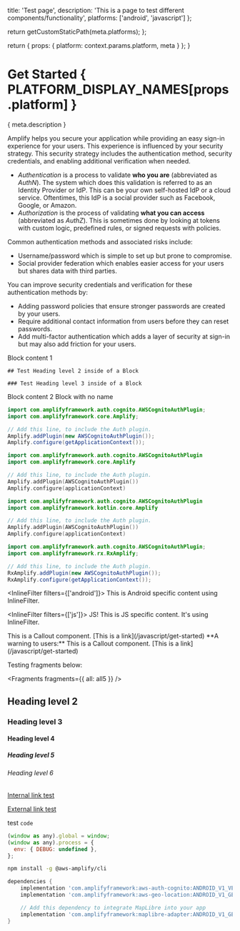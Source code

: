 
  title: 'Test page',
  description: 'This is a page to test different components/functionality',
  platforms: ['android', 'javascript']
};

  return getCustomStaticPath(meta.platforms);
};

  return {
    props: {
      platform: context.params.platform,
      meta
    }
  };
}

# Get Started { PLATFORM_DISPLAY_NAMES[props.platform] }

{ meta.description }

<Accordion title="Understanding Auth high-level concepts" eyebrow="Learn more">

Amplify helps you secure your application while providing an easy sign-in experience for your users. This experience is influenced by your security strategy. This security strategy includes the authentication method, security credentials, and enabling additional verification when needed.

- _Authentication_ is a process to validate **who you are** (abbreviated as _AuthN_). The system which does this validation is referred to as an Identity Provider or IdP. This can be your own self-hosted IdP or a cloud service. Oftentimes, this IdP is a social provider such as Facebook, Google, or Amazon.
- _Authorization_ is the process of validating **what you can access** (abbreviated as _AuthZ_). This is sometimes done by looking at tokens with custom logic, predefined rules, or signed requests with policies.

Common authentication methods and associated risks include:

- Username/password which is simple to set up but prone to compromise.
- Social provider federation which enables easier access for your users but shares data with third parties.

You can improve security credentials and verification for these authentication methods by:

- Adding password policies that ensure stronger passwords are created by your users.
- Require additional contact information from users before they can reset passwords.
- Add multi-factor authentication which adds a layer of security at sign-in but may also add friction for your users.

</Accordion>

<BlockSwitcher>
  <Block name="This is a really long title">
    Block content 1

    ## Test Heading level 2 inside of a Block

    ### Test Heading level 3 inside of a Block

  </Block>
  <Block name="This is a really long title This is an even longer title">
    Block content 2
  </Block>
  <Block>Block with no name</Block>
</BlockSwitcher>

<BlockSwitcher>
<Block name="Java">

```java
import com.amplifyframework.auth.cognito.AWSCognitoAuthPlugin;
import com.amplifyframework.core.Amplify;
```

```java
// Add this line, to include the Auth plugin.
Amplify.addPlugin(new AWSCognitoAuthPlugin());
Amplify.configure(getApplicationContext());
```

</Block>
<Block name="Kotlin - Callbacks">

```kotlin
import com.amplifyframework.auth.cognito.AWSCognitoAuthPlugin
import com.amplifyframework.core.Amplify
```

```kotlin
// Add this line, to include the Auth plugin.
Amplify.addPlugin(AWSCognitoAuthPlugin())
Amplify.configure(applicationContext)
```

</Block>
<Block name="Kotlin - Coroutines">

```kotlin
import com.amplifyframework.auth.cognito.AWSCognitoAuthPlugin
import com.amplifyframework.kotlin.core.Amplify
```

```kotlin
// Add this line, to include the Auth plugin.
Amplify.addPlugin(AWSCognitoAuthPlugin())
Amplify.configure(applicationContext)
```

</Block>
<Block name="RxJava">

```java
import com.amplifyframework.auth.cognito.AWSCognitoAuthPlugin;
import com.amplifyframework.rx.RxAmplify;
```

```java
// Add this line, to include the Auth plugin.
RxAmplify.addPlugin(new AWSCognitoAuthPlugin());
RxAmplify.configure(getApplicationContext());
```

</Block>
</BlockSwitcher>

<InlineFilter filters={['android']}>
  This is Android specific content using InlineFilter.
</InlineFilter>

<InlineFilter filters={['js']}>
  JS! This is JS specific content. It's using InlineFilter.
</InlineFilter>

<Callout>
  This is a Callout component. [This is a link](/javascript/get-started)
</Callout>

<Callout warning>
  **A warning to users:** This is a Callout component. [This is a
  link](/javascript/get-started)
</Callout>

<YoutubeEmbed embedId="k74IrUNaJVk?start=40" />


Testing fragments below:

<Fragments fragments={{ all: all5 }} />

## Heading level 2

### Heading level 3

#### Heading level 4

##### Heading level 5

###### Heading level 6

[Internal link test](/javascript)

[External link test](https://aws.amazon.com)

test `code`

```javascript
(window as any).global = window;
(window as any).process = {
  env: { DEBUG: undefined },
};
```

```bash
npm install -g @aws-amplify/cli
```

```groovy
dependencies {
    implementation 'com.amplifyframework:aws-auth-cognito:ANDROID_V1_VERSION'
    implementation 'com.amplifyframework:aws-geo-location:ANDROID_V1_GEO_VERSION'

    // Add this dependency to integrate MapLibre into your app
    implementation 'com.amplifyframework:maplibre-adapter:ANDROID_V1_GEO_VERSION'
}
```
